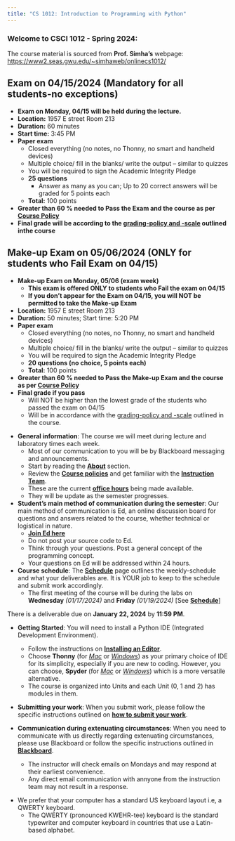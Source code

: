```yaml
---
title: "CS 1012: Introduction to Programming with Python"
---
```


### Welcome to CSCI 1012 - Spring 2024:

:::{.callout-caution title="Cource Content" collapse="false"}
The course material is sourced from **Prof. Simha's** webpage: <https://www2.seas.gwu.edu/~simhaweb/onlinecs1012/>
:::

:::{.callout-note}
## Exam on 04/15/2024 (Mandatory for all students-no exceptions)
- **Exam on Monday, 04/15 will be held during the lecture.**
- **Location:** 1957 E street Room 213 
- **Duration:** 60 minutes 
- **Start time:** 3:45 PM
- **Paper exam**
    - Closed everything (no notes, no Thonny, no smart and handheld devices)
    - Multiple choice/ fill in the blanks/ write the output – similar to quizzes
    - You will be required to sign the Academic Integrity Pledge
    - **25 questions**
        - Answer as many as you can; Up to 20 correct answers will be graded for 5 points each
    -  **Total:** 100 points
- **Greater than 60 % needed to Pass the Exam and the course as per [Course Policy](./course-policies.qmd#assessments-and-grading)**
- **Final grade will be according to the [grading-policy and -scale](course-policies.qmd) outlined inthe course**
:::

:::{.callout-note}
## Make-up Exam on 05/06/2024 (ONLY for students who Fail Exam on 04/15)
- **Make-up Exam on Monday, 05/06 (exam week)**
    - **This exam is offered ONLY to students who Fail the exam on 04/15**
    - **If you don’t appear for the Exam on 04/15, you will NOT be permitted to take the Make-up Exam** 
- **Location:** 1957 E street Room 213 
- **Duration:** 50 minutes; Start time: 5:20 PM
- **Paper exam**
    - Closed everything (no notes, no Thonny, no smart and handheld devices)
    - Multiple choice/ fill in the blanks/ write the output – similar to quizzes
    - You will be required to sign the Academic Integrity Pledge
    - **20 questions (no choice, 5 points each)**
    - **Total:** 100 points
- **Greater than 60 % needed to Pass the Make-up Exam and the course as per [Course Policy](./course-policies.qmd#assessments-and-grading)**
- **Final grade if you pass** 
    - Will NOT be higher than the lowest grade of the students who passed the exam on 04/15
    - Will be in accordance with the [grading-policy and -scale](course-policies.qmd) outlined in the course.
:::

<!-- :::{.callout-note}
## Mid Semester Survey
- Please take a few moments to complete the Mid-Semester Survey for our course before **Saturday 03/30/2024** by **11:59 PM**. 

- Your input will help us understand if you need advising regarding a minor in Computer Science. Plus, here's some extra incentive: filling out the survey will count as one of your quizzes for the course, and you'll earn 10 points!

- Scan the QR code below or click [here](https://docs.google.com/forms/d/e/1FAIpQLSfDnmqZVCGIu28xacTCAEaazVbNQRp35XHTQ0GNk7LB6FGnmA/viewform?usp=sf_link) to access the survey:

    ![](./media/advising/CS1012-Spring2024_MidSemSurvey.png){width="30%"}
::: -->

<!-- :::{.callout-important title="Make-up Quiz (03/04/2024)" icon="false"}
**Make-up Quiz for all students on Monday, 03/04/2024**

- A make-up quiz will be given to all students during the lecture on **Monday, 03/04/2024**
- The quiz will be for the **duration of 15 mins**.
- The quiz will start at the beginning of the lecture time and end in **15 mins**.
    - You should not have any mobile devices (_laptops, cell phones, iPads, other smart devices etc_) in your possession during your quiz.
- You should return the quiz to the proctors or the professor and cannot hold on to it once done.

**Format of the make-up quiz**

- The Quiz will be in same format as the quizzes offered during labs
    - The students will get to answer _4 questions_.
    - Each question will carry _2.5 points_.
    - You will not be using any IDE or accessing internet during the quiz.

**The make-up quiz is being given under the following conditions**

- The quiz score can count toward one missed quiz until **03/08/2024** <u>OR</u> the lowest score on a quiz until **03/08/2024**, if you get a better score.
- The make-up is only valid until **03/08/2024**; it will not count toward any quiz from thereon until the end of the course.

**The four lowest quizzes will still be dropped before the final grade.**

**The regular lab quiz on Wednesday and Friday this week will still be given out.**
::: -->

- **General information**: The course we will meet during lecture and laboratory times each week.
    - Most of our communication to you will be by Blackboard messaging and announcements.
    - Start by reading the [**About**](about.qmd) section. 
    - Review the [**Course policies**](course-policies.qmd) and get familiar with the [**Instruction Team**](instructors.qmd).
    - These are the current [**office hours**](about.qmd#office-hours) being made available. 
    - They will be update as the semester progresses.

- **Student's main method of communication during the semester**: Our main method of communication is Ed, an online discussion board for questions and answers related to the course, whether technical or logistical in nature.
    - [**Join Ed here**](https://edstem.org/us/join/aNhz9P)
    - Do not post your source code to Ed. 
    - Think through your questions. Post a general concept of the programming concept. 
    - Your questions on Ed will be addressed within 24 hours.

- **Course schedule**: The [**Schedule**](schedule.qmd) page outlines the weekly-schedule and what your deliverables are. It is YOUR job to keep to the schedule and submit work accordingly.
    - The first meeting of the course will be during the labs on **Wednesday** _(01/17/2024)_ and **Friday** _(01/19/2024)_ [See [**Schedule**](schedule.qmd)]
    
:::{.callout-warning}
There is a deliverable due on **January  22, 2024** by **11:59 PM**.
:::

- **Getting Started**: You will need to install a Python IDE (Integrated Development Environment).
    - Follow the instructions on [**Installing an Editor**](units/unit0/editor.qmd).
    - Choose **Thonny** (for [_Mac_](units/unit0/guides/thonny-mac.qmd) or [_Windows_](units/unit0/guides/thonny-windows.qmd)) as your primary choice of IDE for its simplicity, especially if you are new to coding. However, you can choose, **Spyder** (for [_Mac_](units/unit0/guides/anaconda-mac.qmd) or [_Windows_](units/unit0/guides/anaconda-windows.qmd)) which is a more versatile alternative. 
    - The course is organized into Units and each Unit (0, 1 and 2) has modules in them. 

- **Submitting your work**: When you submit work, please follow the specific instructions outlined on [**how to submit your work**](submit-remember.qmd).

- **Communication during extenuating circumstances**: When you need to communicate with us directly regarding extenuating circumstances, please use Blackboard or follow the specific instructions outlined in [**Blackboard**](https://blackboard.gwu.edu).
    - The instructor will check emails on Mondays and may respond at their earliest convenience. 
    - Any direct email communication with annyone from the instruction team may not result in a response.

:::{.callout-important}
<!-- - Our staff is limiting the use of Linux OS-based laptops and cannot support them this semester.  -->
- We prefer that your computer has a standard US keyboard layout i.e, a QWERTY keyboard. 
    - The QWERTY (pronounced KWEHR-tee) keyboard is the standard typewriter and computer keyboard in countries that use a Latin-based alphabet.
:::

